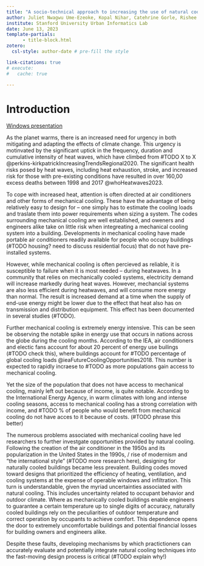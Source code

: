```yaml
---
title: "A socio-technical approach to increasing the use of natural cooling"
author: Juliet Nwagwu Ume-Ezeoke, Kopal Nihar, Catehrine Gorle, Rishee Jain 
institute: Stanford University Urban Informatics Lab 
date: June 13, 2023
template-partials:
      - title-block.html
zotero:
  csl-style: author-date # pre-fill the style

link-citations: true
# execute:
#   cache: true

---
```


# Introduction 

[Windows presentation](file:///Users/julietnwagwuume-ezeoke/_UILCode/windows/summary/230530_pres/UILpres.html#/mechanical-cooling)

<!-- 
# TODO 
- how much occupant behave changes energy predictions (Fritch, but more updated )
- amount cooling windows could realize (Dorit paper)
- integrating occupant behavior techniques into decision making process -->

As the planet warms, there is an increased need for urgency in both mitigating and adapting the effects of climate change. This urgency is motinvated by the significant uptick in the frequency, duration and cumulative intensity of heat waves, which have climbed from #TODO X to X @perkins-kirkpatrickIncreasingTrendsRegional2020. The significant health risks posed by heat waves, including heat exhaustion, stroke, and increased risk for those with pre-existing conditions have resulted in over 160,00 excess deaths between 1998 and 2017 @whoHeatwaves2023. 

To cope with increased heat, attention is often directed at air conditioners and other forms of mechanical cooling. These have the advantage of being relatively easy to design for – one simply has to estimate the cooling loads and traslate them into power requirements when sizing a system. The codes surrounding mechanical cooling are well established, and oweners and engineers alike take on little risk when integreating a mechanical cooling system into a building. Developments in mechanical cooling have made portable air conditioners readily available for people who occupy buildings (#TODO housing? need to discuss residential focus) that do not have pre-installed systems. 

However, while mechanical cooling is often percieved as reliable, it is susceptible to failure when  it is most needed – during heatwaves. In a community that relies on mechanically cooled systems, electricity demand will increase markedly during heat waves. However, mechancial systems are also less efficient during heatwaves, and will consume more energy than normal. The result is increased demand at a time when the supply of end-use energy might be lower due to the effect that heat also has on transmission and distribution equipment. This effect has been documented in several studies (#TODO). 

Further mechanical cooling is extremely energy intensive. This can be seen be observing the notable spike in energy use that occurs in nations across the globe during the cooling months. According to the IEA, air conditioners and electic fans account for about 20 percent of energy use builings (#TODO check this), where buildings account for #TODO percentage of global cooling loads @ieaFutureCoolingOpportunities2018. This number is expected to rapidly incraese to #TODO as more populations gain access to mechanical cooling. 

Yet the size of the population that does not have access to mechanical cooling, mainly left out because of income, is quite notable. According to the International Energy Agency, in warm climates with long and intense cooling seasons, access to mechanical cooling has a strong correlation with income, and #TODO % of people who would benefit from mechanical cooling do not have acces to it because of costs. (#TODO phrase this better)

The numerous problems associated with mechanical cooling have led researchers to further investgate opportunities provided by natural cooling. Following the creation of the air conditioner in the 1950s and its popularization in the United States in the 1990s, / rise of modernism and "the international style" (#TODO more research here), designing for naturally cooled buildings became less prevalent. Building codes moved toward designs that prioritized the efficiency of heating, ventilation, and cooling systems at the expense of operable windows and infiltration. This turn is understandable, given the myriad uncertainties associated with natural cooling. This includes uncertainty related to occupant behavior and outdoor climate. Where as mechanically cooled buildings enable engineers to guarantee a certain temperature up to single digits of accuracy, naturally cooled buildings rely on the peculiarities of outdoor temperature and correct operation by occupants to achieve comfort. This dependence opens the door to extremely uncomfortable buildings and potential financial losses for building owners and engineers alike. 

Despite these faults, developing mechanisms by which practictioners can accurately evaluate and potentially integrate natural cooling techniques into the fast-moving design process is critical (#TODO explain why!)


<!-- find a way to quote lisa heschong or someone else -->